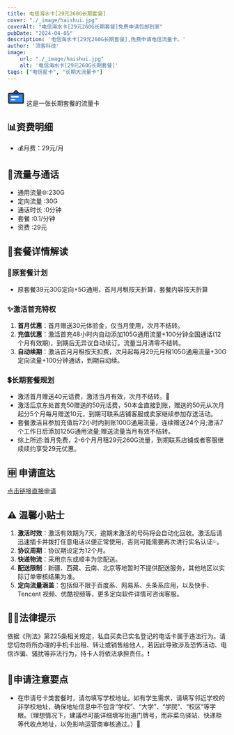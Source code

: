 ```yaml
---
title: 电信海水卡[29元260G长期套餐]
cover: "./_image/haishui.jpg"
coverAlt: "电信海水卡[29元260G长期套餐]免费申请包邮到家"
pubDate: "2024-04-05"
description: '电信海水卡[29元260G长期套餐],免费申请电信流量卡。'
author: '流客科技'
image:
    url: "./_image/haishui.jpg"
    alt: '电信海水卡[29元260G长期套餐]'
tags: ["电信星卡", "长期大流量卡"]
---
```



<div class="bg-yellow-500 rounded-lg p-1 text-xl flex justify-start items-center pl-5 gap-3 my-5">
    <svg width="40" height="40" viewBox="0 0 48 48" fill="none" xmlns="http://www.w3.org/2000/svg"><rect x="4" y="15" width="40" height="26" rx="2" fill="#2F88FF" stroke="#333" stroke-width="4" stroke-linejoin="round"/><path d="M24 7L16 15H32L24 7Z" fill="#2F88FF" stroke="#333" stroke-width="4" stroke-linecap="round" stroke-linejoin="round"/><path d="M12 24H30" stroke="#FFF" stroke-width="4" stroke-linecap="round" stroke-linejoin="round"/><path d="M12 32H20" stroke="#FFF" stroke-width="4" stroke-linecap="round" stroke-linejoin="round"/></svg>
    <span>这是一张长期套餐的流量卡</span>
</div>


## 📊资费明细

- 💰月费：29元/月

## 🚀流量与通话

* 通用流量🌐:230G  
* 定向流量 :30G  
* 通话时长 :0分钟
* 套餐 :0.1/分钟
* 资费 :29元 

## 🎁套餐详情解读
### 📡原套餐计划
- 原套餐39元30G定向+5G通用，首月月租按天折算，套餐内容按天折算

### ✨激活首充特权
1. **首月优惠**：首月赠送30元体验金，仅当月使用，次月不结转。
2. **充值优惠**：激活首充48小时内自动添加105G通用流量+100分钟全国通话(12个月有效期)，到期后无异议自动续订。流量当月清零不结转。
3. **自动续期**：激活首月月租按天扣费，次月起每月29元月租105G通用流量+30G定向流量+100分钟通话，到期自动续。

### 💲长期套餐规划
- 激活首月赠送40元话费，激活当月有效，次月不结转。🎈
- 激活后京东处首充50赠送的50元话费，50本金直接到账，赠送的50元从次月起分5个月每月赠送10元，到期可联系店铺客服或卖家继续参加存送活动。
- 套餐激活且参加充值后72小时内到账100G通用流量，连续赠送24个月;激活7个工作日后添加125G通用流量;赠送流量当月有效不结转。
- 综上所述:首月免费，2-6个月月租29元260G流量，到期联系店铺或者客服继续续约享受29元优惠。

## 🈸 申请直达
[点击链接直接申请](https://haokawx.lot-ml.com/h5order/index?pudiD=540&userid=108186)

## ⚠️ 温馨小贴士
1. **激活时效**：激活有效期为7天，逾期未激活的号码将会自动化回收。激活后请迅速插卡并拨打任意电话以便正常使用，否则可能需要再次进行实名认证💦。
2. **协议周期**：协议期设定为12个月。
3. **快递物流**：采用京东或顺丰为您配送。
4. **配送限制**：新疆、西藏、云南、北京等地暂时不提供配送服务，其他地区以实际订单审核结果为准。
5. **定向流量涵盖**：包括但不限于百度系、网易系、头条系应用，以及快手、 Tencent 视频、优酷视频等，更多定向软件详情可咨询客服。

## 👮‍♂️法律提示
依据《刑法》第225条相关规定，私自买卖已实名登记的电话卡属于违法行为。请您切勿将所办理的手机卡出租、转让或销售给他人，若因此导致涉及恐怖活动、电信诈骗、骚扰等非法行为，持卡人将依法承担责任。❗️

## 📝申请注意要点
- 在申请号卡类套餐时，请勿填写学校地址。如有学生需求，请填写邻近学校的非学校地址，确保地址信息中不包含“学校”、“大学”、“学院”、“校区”等字眼。（理想情况下，建議尽可能详细填写街道门牌号，而非菜鸟驿站、快递柜等代收点地址，以免影响运营商审核通过。）📍

